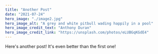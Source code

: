 ---
title: "Another Post"
date: "2021-07-24"
hero_image: "./image2.jpg"
hero_image_alt: "A grey and white pitbull wading happily in a pool"
hero_image_credit_text: "Anthony Duran"
hero_image_credit_link: "https://unsplash.com/photos/eLUBGqKGdE4"
---

Here's another post! It's even better than the first one!
